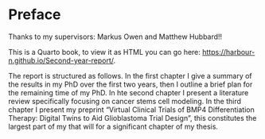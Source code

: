 # Preface {.unnumbered}

Thanks to my supervisors: Markus Owen and Matthew Hubbard!!

This is a Quarto book, to view it as HTML you can go here: <https://harbour-n.github.io/Second-year-report/>.

The report is structured as follows. In the first chapter I give a summary of the results in my PhD over the first two years, then I outline a brief plan for the remaining time of my PhD. In hte second chapter I present a literature review specifically focusing on cancer stems cell modeling. In the third chapter I present my preprint "Virtual Clinical Trials of BMP4 Differentiation Therapy: Digital Twins to Aid Glioblastoma Trial Design", this constitutes the largest part of my that will for a significant chapter of my thesis.